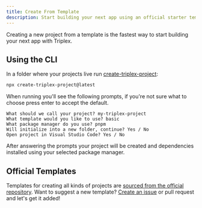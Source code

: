 ```yaml
---
title: Create From Template
description: Start building your next app using an official starter template.
---
```


Creating a new project from a template is the fastest way to start building your next app with Triplex.

## Using the CLI

In a folder where your projects live run [create-triplex-project](/docs/api-reference/cli/create-triplex-project):

```bash filename="Terminal"
npx create-triplex-project@latest
```

When running you'll see the following prompts, if you're not sure what to choose press enter to accept the default.

```text filename="Terminal"
What should we call your project? my-triplex-project
What template would you like to use? basic
What package manager do you use? pnpm
Will initialize into a new folder, continue? Yes / No
Open project in Visual Studio Code? Yes / No
```

After answering the prompts your project will be created and dependencies installed using your selected package manager.

## Official Templates

Templates for creating all kinds of projects are [sourced from the official repository](https://github.com/trytriplex/triplex/tree/main/packages/create-triplex-project/templates). Want to suggest a new template? [Create an issue](https://github.com/trytriplex/triplex/issues/new) or pull request and let's get it added!
